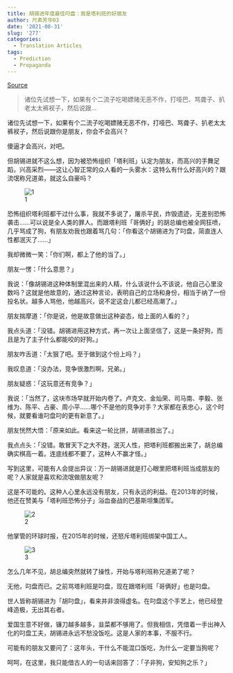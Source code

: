 ```yaml
---
title: 胡锡进年度最佳叼盘：我是塔利班的好朋友
author: 尺素芳华03
date: '2021-08-31'
slug: '277'
categories:
  - Translation Articles
tags:
  - Prediction
  - Propaganda
---
```


[Source](https://weibo.com/ttarticle/x/m/show/id/2309634669727170756822?_wb_client_=1)

>诸位先试想一下，如果有个二流子吃喝嫖赌无恶不作，打哑巴、骂聋子、扒老太太裤衩子，然后说跟...


诸位先试想一下，如果有个二流子吃喝嫖赌无恶不作，打哑巴、骂聋子、扒老太太裤衩子，然后说跟你是朋友，你会不会高兴？



傻逼才会高兴，对吧。



但胡锡进就不这么想，因为被恐怖组织「塔利班」认定为朋友，而高兴的手舞足蹈，兴高采烈——这让心智正常的众人看的一头雾水：这特么有什么好高兴的？跟流氓称兄道弟，就这么自豪吗？


![1](1.png)

恐怖组织塔利班都干过什么事，我就不多说了，屠杀平民，炸毁遗迹，无差别恐怖袭击……可以说是全人类的罪人。而跟塔利班「哥俩好」的胡总编也被全网狂喷，几乎骂成了狗，有朋友劝我也跟着骂几句：「你看这个胡锡进为了叼盘，简直连人性都泯灭了……」

我却微微一笑：「你们啊，都上了他的当了。」



朋友一愣：「什么意思？」



我说：「像胡锡进这种体制里混出来的人精，什么该说什么不该说，他自己心里没数吗？这就是他故意的，通过这种言论，表明自己的立场和身份，相当于纳了一份投名状。越多人骂他，他越高兴，说不定这会儿都已经高潮了。」



朋友揣摩道：「你是说，他是故意做出这种姿态，给上面的人看的？」



我点头道：「没错。胡锡进用这种方式，再一次让上面坚信了，这是一条好狗，而且是为了主子什么都能咬的好狗。」

朋友咋舌道：「太狠了吧。至于做到这个份上吗？」



我叹息道：「没办法，竞争很激烈啊，兄弟。」



朋友疑惑：「这玩意还有竞争？」



我说：「当然了，这块市场早就开始内卷了。卢克文、金灿荣、司马南、李毅、张维为、陈平、占豪、周小平……哪个不是他的竞争对手？大家都在表忠心，这个时候，就要看谁叼盘叼的更有新意了。」



朋友恍然大悟：「原来如此。看来这一轮比拼，胡锡进胜出了。」



我点点头：「没错。敢冒天下之大不韪，泯灭人性，把塔利班都搬出来了，胡总编确实棋高一着。连底线都不要了，这种人不赢才怪。」



写到这里，可能有人会提出异议：万一胡锡进就是打心眼里把塔利班当成朋友的呢？人家就是喜欢和流氓做朋友呢？



这是不可能的。这种人心里永远没有朋友，只有永远的利益。在2013年的时候，他还在赞美与「塔利班恐怖分子」浴血奋战的巴基斯坦集团军。

![2](2.png)

他掌管的环球时报，在2015年的时候，还怒斥塔利班绑架中国工人。

![3](3.png)

怎么几年不见，胡总编突然就转了操性，开始与塔利班称兄道弟了呢？



无他，叼盘而已。之前骂塔利班是叼盘，现在跟塔利班「哥俩好」也是叼盘。



世人皆称胡锡进为「胡叼盘」，看来并非浪得虚名。在叼盘这个手艺上，他已经登峰造极，无出其右者。



爱国生意不好做，镰刀越多越多，韭菜都不够用了。但我相信，凭借着一手出神入化的叼盘工夫，胡锡进永远不愁没饭吃。这是人家的本事，不服不行。



可能有的朋友又要问了：这年头，干什么不能混口饭吃，为什么一定要当狗呢？



呵呵，在这里，我只能借古人的一句话来回答了：「子非狗，安知狗之乐？」